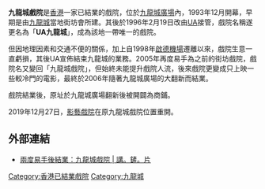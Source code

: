 '''九龍城戲院'''是[[香港|香港]]一家已結業的戲院，位於[[九龍城廣場|九龍城廣場]]內，1993年12月開幕，早期是由[[九龍城|九龍城]]當地街坊會所建。其後於1996年2月19日改由[[娱艺|UA]]接管，戲院名稱遂更名為「'''UA九龍城'''」，成為該地一帶唯一的戲院。

但因地理因素和交通不便的關係，加上自1998年[[啟德機場|啟德機場]]遷離以來，戲院生意一直虧損，其後UA宣佈結束九龍城的業務。2005年再度易手為之前的街坊戲院，戲院名又變回「九龍城戲院」，但始終未能提升戲院人流，後來戲院更變成只上映一些較冷門的電影，最終於2006年隨著九龍城廣場的大翻新而結業。

戲院結業後，原址於九龍城廣場翻新後被開闢為商鋪。

2019年12月27日，[[影藝戲院|影藝戲院]]在原九龍城戲院位置重開。

==外部連結==
*[https://www.hkfilmblog.com/archives/15136 兩度易手後結業：九龍城戲院 | 講。鏟。片] {{Wayback|url=https://www.hkfilmblog.com/archives/15136 |date=20200820094307 }}

[[Category:香港已結業戲院|Category:香港已結業戲院]]
[[Category:九龍城|Category:九龍城]]